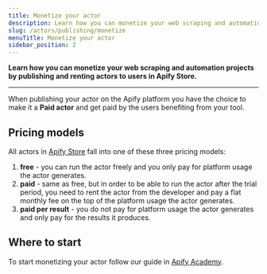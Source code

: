 ```yaml
---
title: Monetize your actor
description: Learn how you can monetize your web scraping and automation projects by publishing and renting actors to users in Apify Store.
slug: /actors/publishing/monetize
menuTitle: Monetize your actor
sidebar_position: 2
---
```


**Learn how you can monetize your web scraping and automation projects by publishing and renting actors to users in Apify Store.**

---

When publishing your actor on the Apify platform you have the choice to make it a **Paid actor** and get paid by the users benefiting from your tool.

## Pricing models

All actors in [Apify Store](https://apify.com/store) fall into one of these three pricing models:

1. **free** - you can run the actor freely and you only pay for platform usage the actor generates.
2. **paid** - same as free, but in order to be able to run the actor after the trial period, you need to rent the actor from the developer and pay a flat monthly fee on the top of the platform usage the actor generates.
3. **paid per result** - you do not pay for platform usage the actor generates and only pay for the results it produces.

## Where to start

To start monetizing your actor follow our guide in [Apify Academy](/academy/get-most-of-actors/monetizing-your-actor).
